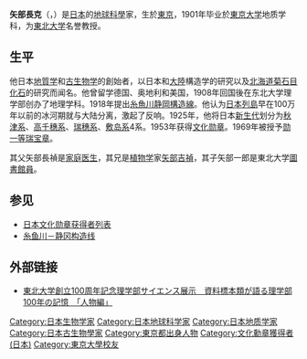 {{Infobox Person
| name        = 矢部長克
| image       = 
| caption     =
| birth_date  = 1878年12月3日
| birth_place = {{JPN}} [[東京|東京]]
| death_date  = {{death date and age|1969|6|23|1878|12|3}}
| death_place = 
| occupation  = 
| salary      = 
| networth    = 
| spouse      =
| children    = 
| website     = 
| footnotes   =
}} 
{{japanese|japanese=矢部 長克|kana=やべ ひさかつ|romaji=Yabe Hisakatsu}}

'''矢部長克'''（{{lang-ja|矢部 長克}}，{{bd|1878年|12月3日|1969年|6月23日|catIdx=Yabe Hisakatsu}}）是[[日本|日本]]的[[地球科學|地球科學]]家，生於[[東京|東京]]，1901年毕业於[[東京大学|東京大学]]地质学科，为[[东北大学_(日本)|東北大学]]名誉教授。

==生平==
他日本[[地質学|地質学]]和[[古生物学|古生物学]]的創始者，以日本和[[大陸|大陸]]構造学的研究以及[[北海道|北海道]][[菊石目|菊石目]][[化石|化石]]的研究而闻名。他曾留学德国、奥地利和美国，1908年回国後在东北大学理学部创办了地理学科。1918年提出[[糸魚川静岡構造線|糸魚川静岡構造線]]。他认为[[日本列島|日本列島]]早在100万年以前的冰河期就与大陆分离，激起了反响。1925年，他将日本[[新生代|新生代]]划分为[[秋津系|秋津系]]、[[高千穗系|高千穗系]]、[[瑞穗系|瑞穗系]]、[[敷岛系|敷岛系]]4系。1953年获得[[文化勋章_(日本)|文化勋章]]。1969年被授予[[勋等|勋一等]][[瑞宝章|瑞宝章]]。

其父矢部長禎是[[家庭医生|家庭医生]]，其兄是[[植物学|植物学]]家[[矢部吉禎|矢部吉禎]]，其子矢部一郎是東北大学[[圖書館員|圖書館員]]。

== 参见 ==
* [[日本文化勋章获得者列表|日本文化勋章获得者列表]]
* [[糸魚川靜岡構造線|糸鱼川－静冈构造线]]

== 外部链接 ==
* {{ja}}[http://www.museum.tohoku.ac.jp/science/person.htm#yab 東北大学創立100周年記念理学部サイエンス展示　資料標本類が語る理学部100年の記憶　「人物編」] {{Wayback|url=http://www.museum.tohoku.ac.jp/science/person.htm#yab |date=20080521110010 }}

{{DEFAULTSORT:Yabe Hisakatsu}}
[[Category:日本生物学家|Category:日本生物学家]]
[[Category:日本地球科学家|Category:日本地球科学家]]
[[Category:日本地质学家|Category:日本地质学家]]
[[Category:日本古生物學家|Category:日本古生物學家]]
[[Category:東京都出身人物|Category:東京都出身人物]]
[[Category:文化勳章獲得者_(日本)|Category:文化勳章獲得者 (日本)]]
[[Category:東京大學校友|Category:東京大學校友]]
{{Japan-scientist-stub}}